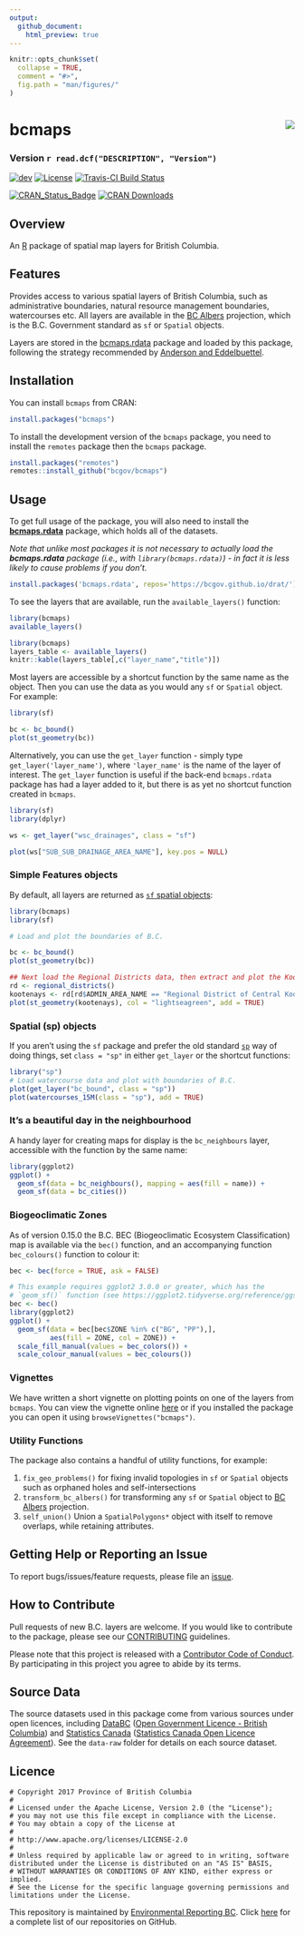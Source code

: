 ```yaml
---
output:
  github_document:
    html_preview: true
---
```


<!-- README.md is generated from README.Rmd. Please edit that file and re-knit-->

```r
knitr::opts_chunk$set(
  collapse = TRUE,
  comment = "#>",
  fig.path = "man/figures/"
)
```

# bcmaps <img src="man/figures/logo.png" align="right"/>

### Version `r read.dcf("DESCRIPTION", "Version")`


[![dev](https://assets.bcdevexchange.org/images/badges/delivery.svg)](https://github.com/BCDevExchange/assets/blob/master/README.md) [![License](https://img.shields.io/badge/License-Apache%202.0-blue.svg)](https://opensource.org/licenses/Apache-2.0) [![Travis-CI Build Status](http://travis-ci.org/bcgov/bcmaps.svg?branch=master)](https://travis-ci.org/bcgov/bcmaps) 

[![CRAN\_Status\_Badge](https://www.r-pkg.org/badges/version/bcmaps)](https://cran.r-project.org/package=bcmaps) [![CRAN Downloads](https://cranlogs.r-pkg.org/badges/bcmaps?color=brightgreen)](https://CRAN.R-project.org/package=bcmaps) 

## Overview

An [R](http://r-project.org) package of spatial map layers for British Columbia.

## Features

Provides access to various spatial layers of British Columbia, such as 
administrative boundaries, natural resource management boundaries, watercourses etc. 
All layers are available in the
[BC Albers](http://spatialreference.org/ref/epsg/nad83-bc-albers/) projection, which is the B.C. Government standard as `sf` or `Spatial` objects. 

Layers are stored in the [bcmaps.rdata](https://github.com/bcgov/bcmaps.rdata) package 
and loaded by this package, following the strategy recommended by [Anderson and Eddelbuettel](https://journal.r-project.org/archive/2017/RJ-2017-026/index.html). 

## Installation

You can install `bcmaps` from CRAN:
```r
install.packages("bcmaps")
```

To install the development version of the `bcmaps` package, you need to install the `remotes` package then the `bcmaps` package.

```r
install.packages("remotes")
remotes::install_github("bcgov/bcmaps")
```

## Usage

To get full usage of the package, you will also need to install the 
[**bcmaps.rdata**](https://github.com/bcgov/bcmaps.rdata) package, which holds 
all of the datasets. 

_Note that unlike most packages it is not necessary to actually load the **bcmaps.rdata** package
(i.e., with `library(bcmaps.rdata)`) - in fact it is less likely to cause problems if you don't._

```r
install.packages('bcmaps.rdata', repos='https://bcgov.github.io/drat/')
```

To see the layers that are available, run the `available_layers()` function:

```r
library(bcmaps)
available_layers()
```

```r
library(bcmaps)
layers_table <- available_layers()
knitr::kable(layers_table[,c("layer_name","title")])
```


Most layers are accessible by a shortcut function by the same name as the object. 
Then you can use the data as you would any `sf` or `Spatial` object. For example:

```r
library(sf)

bc <- bc_bound()
plot(st_geometry(bc))
```

Alternatively, you can use the `get_layer` function - simply type `get_layer('layer_name')`, 
where `'layer_name'` is the name of the layer of interest. The `get_layer` function is
useful if the back-end `bcmaps.rdata` package has had a layer added to it, but there is 
as yet no shortcut function created in `bcmaps`.

```r
library(sf)
library(dplyr)

ws <- get_layer("wsc_drainages", class = "sf")

plot(ws["SUB_SUB_DRAINAGE_AREA_NAME"], key.pos = NULL)
```

### Simple Features objects
By default, all layers are returned as [`sf` spatial objects](https://cran.r-project.org/package=sf):

```r
library(bcmaps)
library(sf)

# Load and plot the boundaries of B.C.

bc <- bc_bound()
plot(st_geometry(bc))

## Next load the Regional Districts data, then extract and plot the Kootenays
rd <- regional_districts()
kootenays <- rd[rd$ADMIN_AREA_NAME == "Regional District of Central Kootenay", ]
plot(st_geometry(kootenays), col = "lightseagreen", add = TRUE)
```

### Spatial (sp) objects

If you aren't using the `sf` package and prefer the old standard [`sp`](https://cran.r-project.org/package=sp)
way of doing things, set `class = "sp"` in either `get_layer` or the shortcut functions:

```r
library("sp")
# Load watercourse data and plot with boundaries of B.C.
plot(get_layer("bc_bound", class = "sp"))
plot(watercourses_15M(class = "sp"), add = TRUE)
```

### It's a beautiful day in the neighbourhood

A handy layer for creating maps for display is the `bc_neighbours` layer, accessible with the function by the same name:

```r
library(ggplot2)
ggplot() + 
  geom_sf(data = bc_neighbours(), mapping = aes(fill = name)) + 
  geom_sf(data = bc_cities())
```


### Biogeoclimatic Zones

As of version 0.15.0 the B.C. BEC (Biogeoclimatic Ecosystem Classification) map
is available via the `bec()` function, and an accompanying function `bec_colours()` 
function to colour it:

```r
bec <- bec(force = TRUE, ask = FALSE)
```

```r
# This example requires ggplot2 3.0.0 or greater, which has the 
# `geom_sf()` function (see https://ggplot2.tidyverse.org/reference/ggsf.html):
bec <- bec()
library(ggplot2)
ggplot() +
  geom_sf(data = bec[bec$ZONE %in% c("BG", "PP"),],
          aes(fill = ZONE, col = ZONE)) +
  scale_fill_manual(values = bec_colors()) +
  scale_colour_manual(values = bec_colours())

```


### Vignettes

We have written a short vignette on plotting points on one of the layers from `bcmaps`.
You can view the vignette online [here](https://cran.r-project.org/web/packages/bcmaps/vignettes/add_points.html) or if you installed the package you can open it using `browseVignettes("bcmaps")`.

### Utility Functions

The package also contains a handful of utility functions, for example:

1. `fix_geo_problems()` for fixing invalid topologies in `sf` or `Spatial` objects 
such as orphaned holes and self-intersections
2. `transform_bc_albers()` for transforming any `sf` or `Spatial` object to 
[BC Albers](https://epsg.io/3005) projection.
3. `self_union()` Union a `SpatialPolygons*` object with itself to remove overlaps, while retaining attributes.

## Getting Help or Reporting an Issue

To report bugs/issues/feature requests, please file an [issue](https://github.com/bcgov/bcmaps/issues/).

## How to Contribute

Pull requests of new B.C. layers are welcome.
If you would like to contribute to the package, please see our 
[CONTRIBUTING](CONTRIBUTING.md) guidelines.

Please note that this project is released with a [Contributor Code of Conduct](CODE_OF_CONDUCT.md). By participating in this project you agree to abide by its terms.

## Source Data
The source datasets used in this package come from various sources under open licences, including [DataBC](http://data.gov.bc.ca) ([Open Government Licence - British Columbia](http://www2.gov.bc.ca/gov/content?id=A519A56BC2BF44E4A008B33FCF527F61)) and [Statistics Canada](http://www.statcan.gc.ca/start-debut-eng.html) ([Statistics Canada Open Licence Agreement](http://www.statcan.gc.ca/eng/reference/licence-eng)). See the `data-raw` folder for details on each source dataset.

## Licence

    # Copyright 2017 Province of British Columbia
    # 
    # Licensed under the Apache License, Version 2.0 (the "License");
    # you may not use this file except in compliance with the License.
    # You may obtain a copy of the License at
    # 
    # http://www.apache.org/licenses/LICENSE-2.0
    # 
    # Unless required by applicable law or agreed to in writing, software distributed under the License is distributed on an "AS IS" BASIS,
    # WITHOUT WARRANTIES OR CONDITIONS OF ANY KIND, either express or implied.
    # See the License for the specific language governing permissions and limitations under the License.

This repository is maintained by [Environmental Reporting BC](http://www2.gov.bc.ca/gov/content?id=FF80E0B985F245CEA62808414D78C41B). Click [here](https://github.com/bcgov/EnvReportBC-RepoList) for a complete list of our repositories on GitHub.
